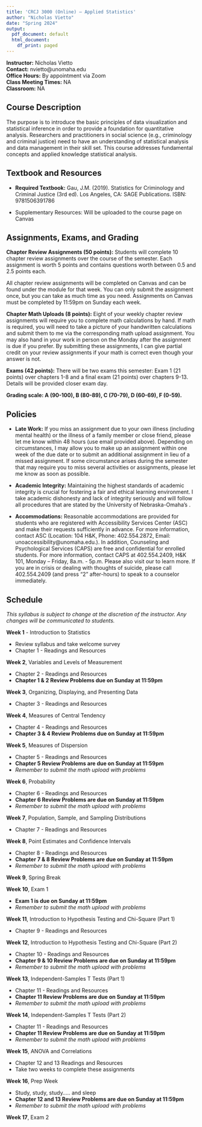 ```yaml
---
title: 'CRCJ 3000 (Online) – Applied Statistics'
author: "Nicholas Vietto"
date: "Spring 2024"
output:
  pdf_document: default
  html_document:
    df_print: paged
---
```


**Instructor:** Nicholas Vietto  
**Contact:** nvietto@unomaha.edu  
**Office Hours:** By appointment via Zoom  
**Class Meeting Times:** NA     
**Classroom:** NA      

## Course Description

The purpose is to introduce the basic principles of data visualization and statistical inference in order to provide a foundation for quantitative analysis. Researchers and practitioners in social science (e.g., criminology and criminal justice) need to have an understanding of statistical analysis and data management in their skill set. This course addresses fundamental concepts and applied knowledge statistical analysis.

## Textbook and Resources

- **Required Textbook:** Gau, J.M. (2019). Statistics for Criminology and Criminal Justice (3rd ed). Los Angeles, CA: SAGE Publications. ISBN: 9781506391786

- Supplementary Resources: Will be uploaded to the course page on Canvas 

## Assignments, Exams, and Grading

**Chapter Review Assignments (50 points):**
Students will complete 10 chapter review assignments over the course of the semester. Each assignment is worth 5 points and contains questions worth between 0.5 and 2.5 points each.

All chapter review assignments will be completed on Canvas and can be found under the module for that week. You can only submit the assignment once, but you can take as much time as you need. Assignments on Canvas must be completed by 11:59pm on Sunday each week.

**Chapter Math Uploads (8 points):**
Eight of your weekly chapter review assignments will require you to complete math calculations by hand. If math is required, you will need to take a picture of your handwritten calculations and submit them to me via the corresponding math upload assignment. You may also hand in your work in person on the Monday after the assignment is due if you prefer. By submitting these assignments, I can give partial credit on your review assignments if your math is correct even though your answer is not.

**Exams (42 points):**
There will be two exams this semester: Exam 1 (21 points) over chapters 1-8 and a final exam (21 points) over chapters 9-13. Details will be provided closer exam day.

**Grading scale: A (90-100), B (80-89), C (70-79), D (60-69), F (0-59).**

## Policies

- **Late Work:** If you miss an assignment due to your own illness (including mental health) or the illness of a family member or close friend, please let me know within 48 hours (use email provided above). Depending on circumstances, I may allow you to make up an assignment within one week of the due date or to submit an additional assignment in lieu of a missed assignment. If some circumstance arises during the semester that may require you to miss several activities or assignments, please let me know as soon as possible.

- **Academic Integrity:** Maintaining the highest standards of academic integrity is crucial for fostering a fair and ethical learning environment. I take academic dishonesty and lack of integrity seriously and will follow all procedures that are stated by the University of Nebraska-Omaha's [\textcolor{red}{academic integrity policy}](https://www.unomaha.edu/campus-policies/academic-integrity.php).

- **Accommodations:** Reasonable accommodations are provided for students who are registered with Accessibility Services Center (ASC) and make their requests sufficiently in advance. For more information, contact ASC (Location: 104 H&K, Phone: 402.554.2872, Email: unoaccessibility@unomaha.edu.). In addition, Counseling and Psychological Services (CAPS) are free and confidential for enrolled students. For more information, contact CAPS at 402.554.2409, H&K 101, Monday – Friday, 8a.m. - 5p.m. Please also visit our [\textcolor{blue}{website}](https://caps.unomaha.edu) to learn more. If you are in crisis or dealing with thoughts of suicide, please call 402.554.2409 (and press "2" after-hours) to speak to a counselor immediately.

## Schedule

*This syllabus is subject to change at the discretion of the instructor. Any changes will be communicated to students.*

**Week 1** - Introduction to Statistics

* Review syllabus and take welcome survey
* Chapter 1 - Readings and Resources

**Week 2**, Variables and Levels of Measurement

* Chapter 2 - Readings and Resources 
* **Chapter 1 & 2 Review Problems due on Sunday at 11:59pm**

**Week 3**, Organizing, Displaying, and Presenting Data

* Chapter 3 - Readings and Resources 

**Week 4**, Measures of Central Tendency

* Chapter 4 - Readings and Resources 
* **Chapter 3 & 4 Review Problems due on Sunday at 11:59pm**

**Week 5**, Measures of Dispersion

* Chapter 5 - Readings and Resources
* **Chapter 5 Review Problems are due on Sunday at 11:59pm**
* *Remember to submit the math upload with problems*

**Week 6**, Probability 

* Chapter 6 - Readings and Resources
* **Chapter 6 Review Problems are due on Sunday at 11:59pm**
* *Remember to submit the math upload with problems*

**Week 7**, Population, Sample, and Sampling Distributions

*  Chapter 7 - Readings and Resources

**Week 8**, Point Estimates and Confidence Intervals

*  Chapter 8 - Readings and Resources
* **Chapter 7 & 8 Review Problems are due on Sunday at 11:59pm**
* *Remember to submit the math upload with problems*

**Week 9**, Spring Break 

**Week 10**, Exam 1

* **Exam 1 is due on Sunday at 11:59pm**
* *Remember to submit the math upload with problems*

**Week 11**, Introduction to Hypothesis Testing and Chi-Square (Part 1)

*  Chapter 9 - Readings and Resources

**Week 12**, Introduction to Hypothesis Testing and Chi-Square (Part 2)

*  Chapter 10 - Readings and Resources
* **Chapter 9 & 10 Review Problems are due on Sunday at 11:59pm**
* *Remember to submit the math upload with problems*

**Week 13**, Independent-Samples T Tests (Part 1)

*  Chapter 11 - Readings and Resources
* **Chapter 11 Review Problems are due on Sunday at 11:59pm**
* *Remember to submit the math upload with problems*

**Week 14**, Independent-Samples T Tests (Part 2)

* Chapter 11 - Readings and Resources
* **Chapter 11 Review Problems are due on Sunday at 11:59pm**
* *Remember to submit the math upload with problems*

**Week 15**, ANOVA and Correlations 

* Chapter 12 and 13 Readings and Resources 
* Take two weeks to complete these assignments 

**Week 16**, Prep Week

* Study, study, study..... and sleep 
* **Chapter 12 and 13 Review Problems are due on Sunday at 11:59pm**
* *Remember to submit the math upload with problems*


**Week 17**, Exam 2

 
